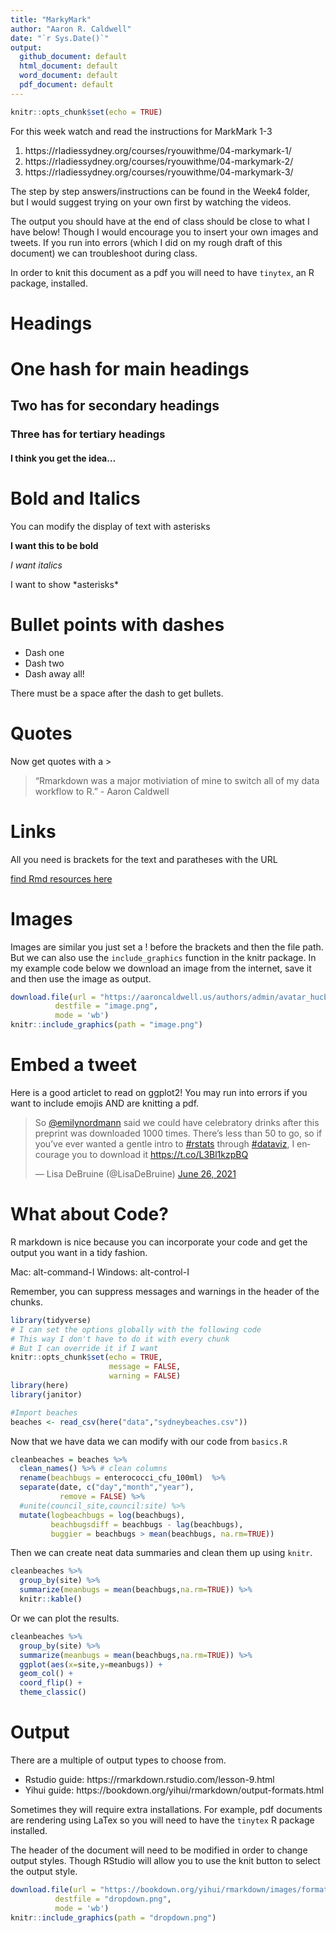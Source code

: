 ```yaml
---
title: "MarkyMark"
author: "Aaron R. Caldwell"
date: "`r Sys.Date()`"
output:
  github_document: default
  html_document: default
  word_document: default
  pdf_document: default
---
```


```r
knitr::opts_chunk$set(echo = TRUE)
```


For this week watch and read the instructions for MarkMark 1-3

1. https://rladiessydney.org/courses/ryouwithme/04-markymark-1/
2. https://rladiessydney.org/courses/ryouwithme/04-markymark-2/
3. https://rladiessydney.org/courses/ryouwithme/04-markymark-3/

The step by step answers/instructions can be found in the Week4 folder, but I would suggest trying on your own first by watching the videos.

The output you should have at the end of class should be close to what I have below! Though I would encourage you to insert your own images and tweets. If you run into errors (which I did on my rough draft of this document) we can troubleshoot during class.

In order to knit this document as a pdf you will need to have `tinytex`, an R package, installed.

\newpage

# Headings

# One hash for main headings
## Two has for secondary headings
### Three has for tertiary headings
#### I think you get the idea...

# Bold and Italics

You can modify the display of text with asterisks

**I want this to be bold**

*I want italics*

I want to show \*asterisks\*

# Bullet points with dashes

- Dash one
- Dash two
- Dash away all!

There must be a space after the dash to get bullets.

# Quotes

Now get quotes with a \>

> "Rmarkdown was a major motiviation of mine to switch all of my data workflow to R." - Aaron Caldwell

# Links

All you need is brackets for the text and paratheses with the URL

[find Rmd resources here](https://github.com/jenrichmond/RMarkdownThrowdown)

# Images

Images are similar you just set a ! before the brackets and then the file path. But we can also use the `include_graphics` function in the knitr package. In my example code below we download an image from the internet, save it and then use the image as output.

```r
download.file(url = "https://aaroncaldwell.us/authors/admin/avatar_hucb0390a6bbbcd1a4b638e7b667551cb3_767338_270x270_fill_q90_lanczos_center.jpg",
          destfile = "image.png",
          mode = 'wb')
knitr::include_graphics(path = "image.png")
```

# Embed a tweet

Here is a good articlet to read on ggplot2! You may run into errors if you want to include emojis AND are knitting a pdf.

<blockquote class="twitter-tweet"><p lang="en" dir="ltr">So <a href="https://twitter.com/emilynordmann?ref_src=twsrc%5Etfw">@emilynordmann</a> said we could have celebratory drinks after this preprint was downloaded 1000 times. There’s less than 50 to go, so if you’ve ever wanted a gentle intro to <a href="https://twitter.com/hashtag/rstats?src=hash&amp;ref_src=twsrc%5Etfw">#rstats</a> through <a href="https://twitter.com/hashtag/dataviz?src=hash&amp;ref_src=twsrc%5Etfw">#dataviz</a>, I encourage you to download it <a href="https://t.co/L3Bl1kzpBQ">https://t.co/L3Bl1kzpBQ</a></p>&mdash; Lisa DeBruine  (@LisaDeBruine) <a href="https://twitter.com/LisaDeBruine/status/1408725653785042945?ref_src=twsrc%5Etfw">June 26, 2021</a></blockquote> <script async src="https://platform.twitter.com/widgets.js" charset="utf-8"></script> 


# What about Code?

R markdown is nice because you can incorporate your code and get the output you want in a tidy fashion.

Mac: alt-command-I
Windows: alt-control-I

Remember, you can suppress messages and warnings in the header of the chunks.

```r
library(tidyverse)
# I can set the options globally with the following code
# This way I don't have to do it with every chunk
# But I can override it if I want
knitr::opts_chunk$set(echo = TRUE, 
                      message = FALSE,
                      warning = FALSE)
library(here)
library(janitor)
```

```r
#Import beaches
beaches <- read_csv(here("data","sydneybeaches.csv"))
```
Now that we have data we can modify with our code from `basics.R`

```r
cleanbeaches = beaches %>%
  clean_names() %>% # clean columns
  rename(beachbugs = enterococci_cfu_100ml)  %>%
  separate(date, c("day","month","year"),
           remove = FALSE) %>%
  #unite(council_site,council:site) %>%
  mutate(logbeachbugs = log(beachbugs),
         beachbugsdiff = beachbugs - lag(beachbugs),
         buggier = beachbugs > mean(beachbugs, na.rm=TRUE))

```

Then we can create neat data summaries and clean them up using `knitr`.

```r
cleanbeaches %>%
  group_by(site) %>%
  summarize(meanbugs = mean(beachbugs,na.rm=TRUE)) %>%
  knitr::kable()
```


Or we can plot the results.

```r
cleanbeaches %>%
  group_by(site) %>%
  summarize(meanbugs = mean(beachbugs,na.rm=TRUE)) %>%
  ggplot(aes(x=site,y=meanbugs)) +
  geom_col() +
  coord_flip() +
  theme_classic()
```

# Output

There are a multiple of output types to choose from.

- Rstudio guide: https://rmarkdown.rstudio.com/lesson-9.html 
- Yihui guide: https://bookdown.org/yihui/rmarkdown/output-formats.html 

Sometimes they will require extra installations. For example, pdf documents are rendering using LaTex so you will need to have the `tinytex` R package installed.

The header of the document will need to be modified in order to change output styles. Though RStudio will allow you to use the knit button to select the output style.

```r
download.file(url = "https://bookdown.org/yihui/rmarkdown/images/format-dropdown.png",
          destfile = "dropdown.png",
          mode = 'wb')
knitr::include_graphics(path = "dropdown.png")
```